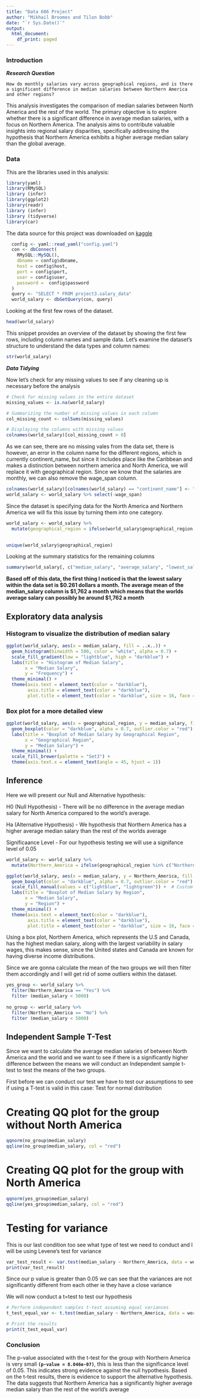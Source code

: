 ---
title: "Data 606 Project"
author: "Mikhail Broomes and Tilon Bobb"
date: "`r Sys.Date()`"
output:
  html_document:
    df_print: paged
---
### Introduction

***Research Question***

`How do monthly salaries vary across geographical regions, and is there a significant difference in median salaries between Northern America and other regions?`

This analysis investigates the comparison of median salaries between North America and the rest of the world. The primary objective is to explore whether there is a significant difference in average median salaries, with a focus on Northern America. The analysis aims to contribute valuable insights into regional salary disparities, specifically addressing the hypothesis that Northern America exhibits a higher average median salary than the global average.

### Data

This are the libraries used in this analysis: 

```{r setup}
library(yaml)
library(RMySQL)
library (infer)
library(ggplot2)
library(readr)
library (infer)
library (tidyverse)
library(car)
```


The data source for this project was downloaded on [kaggle](https://www.kaggle.com/datasets/zedataweaver/global-salary-data)

```{r cars}
  config <- yaml::read_yaml("config.yaml")
  con <- dbConnect(
    RMySQL::MySQL(),
    dbname = config$dbname,
    host = config$host,
    port = config$port,
    user = config$user,
    password =  config$password
  )
  query <- "SELECT * FROM project3.salary_data"
  world_salary <- dbGetQuery(con, query)
```

Looking at the first few rows of the dataset.  

```{r pressure}
head(world_salary)
```

This snippet provides an overview of the dataset by showing the first few rows, including column names and sample data. Let's examine the dataset's structure to understand the data types and column names:
```{r}
str(world_salary)
```

***Data Tidying***

Now let's check for any missing values to see if any cleaning up is necessary before the analysis
```{r}
# Check for missing values in the entire dataset
missing_values <- is.na(world_salary)

# Summarizing the number of missing values in each column
col_missing_count <- colSums(missing_values)

# Displaying the columns with missing values
colnames(world_salary)[col_missing_count > 0]
```
As we can see, there are no missing vales from the data set, there is however, an error in the column name for the different regions, which is currently continent_name, but since it includes place like the Caribbean and makes a distinction between northern america and North America, we will replace it with geographical region. Since we know that the salaries are monthly, we can also remove the wage_span column.

```{r}
colnames(world_salary)[colnames(world_salary) == "continent_name"] <- "geographical_region"
world_salary <- world_salary %>% select(-wage_span)
```

Since the dataset is specifying data for the North America and Northern America we will fix this issue by turning them into one category.

```{r}
world_salary <- world_salary %>%
  mutate(geographical_region = ifelse(world_salary$geographical_region == "North America", "Northern America", world_salary$geographical_region))

  
unique(world_salary$geographical_region)
```



Looking at the summary statistics for the remaining columns 

```{r}
summary(world_salary[, c("median_salary", "average_salary", "lowest_salary", "highest_salary")])
```
**Based off of this data, the first thing I noticed is that the lowest salary within the data set is $0.261 dollars a month. The average mean of the median_salary column is $1,762 a month which means that the worlds average salary can possibly be around $1,762 a month**

## Exploratory data analysis

### Histogram to visualize the distribution of median salary
```{r}
ggplot(world_salary, aes(x = median_salary, fill = ..x..)) +
  geom_histogram(binwidth = 500, color = "white", alpha = 0.7) +
  scale_fill_gradient(low = "lightblue", high = "darkblue") +
  labs(title = "Histogram of Median Salary",
       x = "Median Salary",
       y = "Frequency") +
  theme_minimal() +
  theme(axis.text = element_text(color = "darkblue"),
        axis.title = element_text(color = "darkblue"),
        plot.title = element_text(color = "darkblue", size = 16, face = "bold"))
```


### Box plot for a more detailed view
```{r}
ggplot(world_salary, aes(x = geographical_region, y = median_salary, fill = geographical_region)) +
  geom_boxplot(color = "darkblue", alpha = 0.7, outlier.color = "red") +
  labs(title = "Boxplot of Median Salary by Geographical Region",
       x = "Geographical Region",
       y = "Median Salary") +
  theme_minimal() +
  scale_fill_brewer(palette = "Set3") +
  theme(axis.text.x = element_text(angle = 45, hjust = 1))
```

## Inference 

Here we will present our Null and Alternative hypothesis:

H0 (Null Hypothesis) - There will be no difference in the average median salary for North America compared to the world's average. 

Ha (Alternative Hypothesis) - We hypothesis that Northern America has a higher average median salary than the rest of the worlds average

Significaance Level - For our hypothesis testing we will use a signifance level of 0.05

```{r}
world_salary <- world_salary %>%
  mutate(Northern_America = ifelse(geographical_region %in% c("Northern America","North America","Central America"), "Yes", "No"))
```


```{r }
ggplot(world_salary, aes(x = median_salary, y = Northern_America, fill = Northern_America)) +
  geom_boxplot(color = "darkblue", alpha = 0.7, outlier.color = "red") +
  scale_fill_manual(values = c("lightblue", "lightgreen")) +  # Custom fill colors
  labs(title = "Boxplot of Median Salary by Region",
       x = "Median Salary",
       y = "Region") +
  theme_minimal() +
  theme(axis.text = element_text(color = "darkblue"),
        axis.title = element_text(color = "darkblue"),
        plot.title = element_text(color = "darkblue", size = 16, face = "bold"))
```


Using a box plot, Northern America, which represents the U.S and Canada, has the highest median salary, along with the largest variability in salary wages, this makes sense, since the United states and Canada are known for having diverse income distributions.


Since we are gonna calculate the mean of the two groups we will then filter them accordingly and I will get rid of some outliers within the dataset. 


```{r}

yes_group <- world_salary %>% 
  filter(Northern_America == "Yes") %>% 
  filter (median_salary < 5000)
  
no_group <- world_salary %>% 
  filter(Northern_America == "No") %>% 
  filter (median_salary < 5000)
```

## Independent Sample T-Test 

Since we want to calculate the average median salaries of between North America and the world and we want to see if there is a significantly higher difference between the means we will conduct an Independent sample t-test to test the means of the two groups.

First before we can conduct our test we have to test our assumptions to see if using a T-test is valid in this case:
Test for normal distribution 


# Creating QQ plot for the group without North America
```{r}
qqnorm(no_group$median_salary)
qqline(no_group$median_salary, col = "red")

```


# Creating QQ plot for the group with North America
```{r}

qqnorm(yes_group$median_salary)
qqline(yes_group$median_salary, col = "red")


```

# Testing for variance

This is our last condition too see what type of test we need to conduct and I will be using Levene's test for variance  

```{r}

var_test_result <- var.test(median_salary ~ Northern_America, data = world_salary)
print(var_test_result)

```
Since our p value is greater than 0.05 we can see that the variances are not significantly different from each other ie they have a close variance 


We will now conduct a t=test to test our hypothesis  

```{r}

# Perform independent samples t-test assuming equal variances
t_test_equal_var <- t.test(median_salary ~ Northern_America, data = world_salary, var.equal = TRUE)

# Print the results
print(t_test_equal_var)

```
### Conclusion

The p-value associated with the t-test for the group with Northern America is very small **`(p-value = 8.046e-07)`**, this is less than the significance level of 0.05. This indicates strong evidence against the null hypothesis. Based on the t-test results, there is evidence to support the alternative hypothesis. The data suggests that Northern America has a significantly higher average median salary than the rest of the world's average
